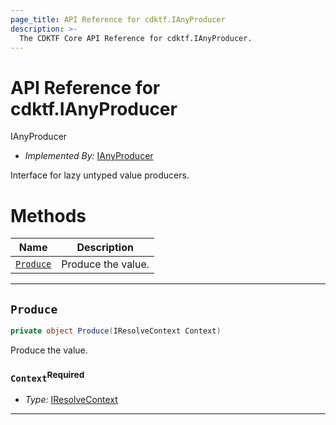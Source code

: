 ```yaml
---
page_title: API Reference for cdktf.IAnyProducer
description: >-
  The CDKTF Core API Reference for cdktf.IAnyProducer.
---
```


<!-- This file is generated through yarn generate-docs -->

# API Reference for cdktf.IAnyProducer

   IAnyProducer <a name="IAnyProducer" id="cdktf.IAnyProducer"></a>
  
  - *Implemented By:* <a href="#cdktf.IAnyProducer">IAnyProducer</a>
  
  Interface for lazy untyped value producers.
  
  # Methods <a name="Methods" id="Methods"></a>
  
  | **Name** | **Description** |
  | --- | --- |
  | <code><a href="#cdktf.IAnyProducer.produce">Produce</a></code> | Produce the value. |
  
  ---
  
  ## `Produce` <a name="Produce" id="cdktf.IAnyProducer.produce"></a>
  
  ```csharp
  private object Produce(IResolveContext Context)
  ```
  
  Produce the value.
  
  ### `Context`<sup>Required</sup> <a name="Context" id="cdktf.IAnyProducer.produce.parameter.context"></a>
  
  - *Type:* <a href="#cdktf.IResolveContext">IResolveContext</a>
  
  ---
  
  
